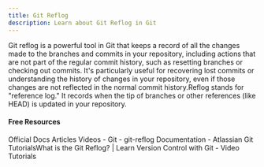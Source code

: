 ```yaml
---
title: Git Reflog
description: Learn about Git Reflog in Git
---
```

Git reflog is a powerful tool in Git that keeps a record of all the changes made to the branches and commits in your repository, including actions that are not part of the regular commit history, such as resetting branches or checking out commits. It's particularly useful for recovering lost commits or understanding the history of changes in your repository, even if those changes are not reflected in the normal commit history.Reflog stands for "reference log." It records when the tip of branches or other references (like HEAD) is updated in your repository.

#### Free Resources

<Tabs defaultValue="official">
<TabsList>
<TabsTrigger value="official">Official Docs</TabsTrigger>
<TabsTrigger value="article">Articles</TabsTrigger>
<TabsTrigger value="video">Videos</TabsTrigger>
</TabsList>

<TabsContent value="official">
<Note type="note" title="official">
- <Link href="https://git-scm.com/docs/git-reflog">Git - git-reflog Documentation</Link>
</Note>
</TabsContent>
<TabsContent value="article">
<Note type="note" title="article">
- <Link href="https://www.git-tower.com/learn/git/faq/what-is-git-reflog">Atlassian Git TutorialsWhat is the Git Reflog? | Learn Version Control with Git</Link>
</Note>
</TabsContent>
<TabsContent value="video">
<Note type="note" title="video">
- <Link href="https://www.youtube.com/results?search_query=git+git-reflog+tutorial">Video Tutorials</Link>
</Note>
</TabsContent>
</Tabs>
